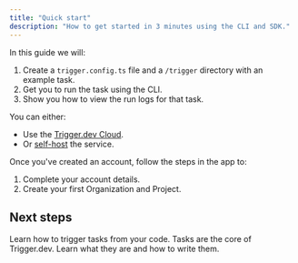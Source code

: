 ```yaml
---
title: "Quick start"
description: "How to get started in 3 minutes using the CLI and SDK."
---
```



In this guide we will:

1. Create a `trigger.config.ts` file and a `/trigger` directory with an example task.
2. Get you to run the task using the CLI.
3. Show you how to view the run logs for that task.

<Steps titleSize="h3">

<Step title="Create a Trigger.dev account">

You can either:

- Use the [Trigger.dev Cloud](https://cloud.trigger.dev).
- Or [self-host](/open-source-self-hosting) the service.

</Step>

<Step title="Create your first project">

Once you've created an account, follow the steps in the app to:

1. Complete your account details.
2. Create your first Organization and Project.

</Step>

<CliInitStep />
<CliDevStep />
<CliRunTestStep />
<CliViewRunStep />

</Steps>

## Next steps

<CardGroup>
  <Card title="How to trigger your tasks" icon="bolt" href="/triggering">
    Learn how to trigger tasks from your code.
  </Card>
  <Card title="Writing tasks" icon="wand-magic-sparkles" href="/tasks/overview">
    Tasks are the core of Trigger.dev. Learn what they are and how to write them.
  </Card>
</CardGroup>
